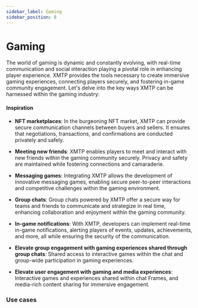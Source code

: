 ```yaml
---
sidebar_label: Gaming
sidebar_position: 8
---
```


# Gaming

The world of gaming is dynamic and constantly evolving, with real-time communication and social interaction playing a pivotal role in enhancing player experience. XMTP provides the tools necessary to create immersive gaming experiences, connecting players securely, and fostering in-game community engagement. Let's delve into the key ways XMTP can be harnessed within the gaming industry:

#### Inspiration

- **NFT marketplaces**: In the burgeoning NFT market, XMTP can provide secure communication channels between buyers and sellers. It ensures that negotiations, transactions, and confirmations are conducted privately and safely.

- **Meeting new friends**: XMTP enables players to meet and interact with new friends within the gaming community securely. Privacy and safety are maintained while fostering connections and camaraderie.

- **Messaging games**: Integrating XMTP allows the development of innovative messaging games, enabling secure peer-to-peer interactions and competitive challenges within the gaming environment.

- **Group chats**: Group chats powered by XMTP offer a secure way for teams and friends to communicate and strategize in real time, enhancing collaboration and enjoyment within the gaming community.

- **In-game notifications**: With XMTP, developers can implement real-time in-game notifications, alerting players of events, updates, achievements, and more, all while ensuring the security of the communication.

- **Elevate group engagement with gaming experiences shared through group chats**: Shared access to interactive games within the chat and group-wide participation in gaming experiences.

- **Elevate user engagement with gaming and media experiences**: Interactive games and experiences shared within chat Frames, and media-rich content sharing for immersive engagement.

### Use cases


<Usecases />
